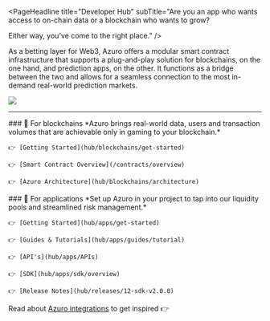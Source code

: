 


<PageHeadline
  title="Developer Hub"
  subTitle="Are you an app who wants access to on-chain data or a blockchain who wants to grow?   

  Either way, you’ve come to the right place."
/>

As a betting layer for Web3, Azuro offers a modular smart contract infrastructure that supports a plug-and-play solution for blockchains, on the one hand, and prediction apps, on the other. It functions as a bridge between the two and allows for a seamless connection to the most in-demand real-world prediction markets. 

<Image
  src="public/images/hub/hub-main.png"
  width={3000}
  height={2000}
/>

---
<div className="grid lg:grid-cols-2 gap-8 mt-8">
  <div>
    ### 🧩 For blockchains
    *Azuro brings real-world data, users and transaction volumes that are achievable only in gaming to your blockchain.*

    👉 [Getting Started](hub/blockchains/get-started)

    👉 [Smart Contract Overview](/contracts/overview)

    👉 [Azuro Architecture](hub/blockchains/architecture)

  </div>
  <div>
    ### 🔮 For applications
    *Set up Azuro in your project to tap into our liquidity pools and streamlined risk management.*

    👉 [Getting Started](hub/apps/get-started)

    👉 [Guides & Tutorials](hub/apps/guides/tutorial)

    👉 [API's](hub/apps/APIs)

    👉 [SDK](hub/apps/sdk/overview)

    👉 [Release Notes](hub/releases/12-sdk-v2.0.0)

  </div>
</div>


Read about [Azuro integrations](/cases/overview) to get inspired 👉
